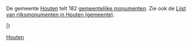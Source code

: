 De gemeente [[Houten]] telt 182 [[gemeentelijk monument|gemeentelijke monumenten]]. Zie ook de [[Lijst van rijksmonumenten in Houten (gemeente)]].

{{Tabelkop gemeentelijke monumenten|prov-iso=nl-ge|gemeente=[[Houten]]|plaats_kop=Plaats}}
{{Tabelrij gemeentelijk monument
| object = Burgemeester Wallerweg
| bouwjaar = 
| architect = 
| adres = [[Burgemeester Wallerweg]] 7
| postcode = 
| plaats = [[Houten]]
| lat = 
| lon = 
| gemcode = 0321
| objnr = wikinr_1
| kadaster = 
| aangewezen = 
| oorspr_fun = [[Bestand:Factory icon.svg|12px]] Wagenmakerij
| image = Burgemeester Wallerweg-7 Houten Nederland.JPG
}}
{{Tabelrij gemeentelijk monument
| object = De Poort
| bouwjaar = 
| architect = 
| adres = [[De Poort (Houten)|De Poort]] 36
| postcode = 
| plaats = [[Houten]]
| lat = 
| lon = 
| gemcode = 0321
| objnr = wikinr_2
| kadaster = 
| aangewezen = 
| oorspr_fun = [[Bestand:Gfi-set01-hostel.svg|12px]]Woonhuis
| image = De-Poort-36 Houten Nederland.JPG
}}
{{Tabelrij gemeentelijk monument
| object = De Poort
| bouwjaar = 
| architect = 
| adres = [[De Poort (Houten)|De Poort]] 40
| postcode = 
| plaats = [[Houten]]
| lat = 
| lon = 
| gemcode = 0321
| objnr = wikinr_3
| kadaster = 
| aangewezen = 
| oorspr_fun = [[Bestand:Gfi-set01-hostel.svg|12px]]Koetshuis van de Grund
| image = De-Poort-38 Houten Nederland.JPG
}}
{{Tabelrij gemeentelijk monument
| object = De Grund
| bouwjaar = [[1877]]
| architect = 
| adres = [[De Poort (Houten)|De Poort]] 42
| postcode = 
| plaats = [[Houten]]
| lat = 
| lon = 
| gemcode = 0321
| objnr = wikinr_4
| kadaster = 
| aangewezen = 
| oorspr_fun = [[Bestand:Gfi-set01-hostel.svg|12px]] Woonhuis - Gemeentehuis
| image = De-Poort-40 Houten Nederland.JPG
}}
{{Tabelrij gemeentelijk monument
| object = Herenweg
| bouwjaar = 
| architect = 
| adres = [[Herenweg (Houten)|Herenweg]] 12
| postcode = 
| plaats = [[Houten]]
| lat = 
| lon = 
| gemcode = 0321
| objnr = wikinr_5
| kadaster = 
| aangewezen = 
| oorspr_fun = [[Bestand:Gfi-set01-hostel.svg|12px]] Woonhuis
| image = Herenweg-12 Houten Nederland.JPG
}}
{{Tabelrij gemeentelijk monument
| object = Herenweg
| bouwjaar = [[1882]]
| architect = 
| adres = [[Herenweg (Houten)|Herenweg]] 21
| postcode = 
| plaats = [[Houten]]
| lat = 
| lon = 
| gemcode = 0321
| objnr = wikinr_6
| kadaster = 
| aangewezen = 
| oorspr_fun = [[Bestand:Gfi-set01-hostel.svg|12px]] Woonhuis
| image = Herenweg-21 Houten Nederland.JPG
}}
{{Tabelrij gemeentelijk monument
| object = Houtensewetering
| bouwjaar = 
| architect = 
| adres = [[Houtensewetering]] 15
| postcode = 
| plaats = [[Houten]]
| lat = 
| lon = 
| gemcode = 0321
| objnr = wikinr_7
| kadaster = 
| aangewezen = 
| oorspr_fun = [[Bestand:Hooiberg.svg|12px]] Boerderij
| image = Houtensewetering-15 Houten Nederland.JPG
}}
{{Tabelrij gemeentelijk monument
| object = Houtensewetering
| bouwjaar = [[1928]]
| architect = 
| adres = [[Houtensewetering]] 19
| postcode = 
| plaats = [[Houten]]
| lat = 
| lon = 
| gemcode = 0321
| objnr = wikinr_8
| kadaster = 
| aangewezen = 
| oorspr_fun = [[Bestand:Hooiberg.svg|12px]] Boerderij
| image = Houtensewetering-19 Houten Nederland.JPG
}}
{{Tabelrij gemeentelijk monument
| object = Houtensewetering
| bouwjaar = 
| architect = 
| adres = [[Houtensewetering]] 23
| postcode = 
| plaats = [[Houten]]
| lat = 
| lon = 
| gemcode = 0321
| objnr = wikinr_9
| kadaster = 
| aangewezen = 
| oorspr_fun = [[Bestand:Hooiberg.svg|12px]] Boerderij
| image = Houtensewetering-23 Houten Nederland.JPG
}}
{{Tabelrij gemeentelijk monument
| object = Houtensewetering
| bouwjaar = 
| architect = 
| adres = [[Houtensewetering]] 25
| postcode = 
| plaats = [[Houten]]
| lat = 
| lon = 
| gemcode = 0321
| objnr = wikinr_10
| kadaster = 
| aangewezen = 
| oorspr_fun = [[Bestand:Hooiberg.svg|12px]] Boerderij
| image = Houtensewetering-25 Houten Nederland.JPG
}}
{{Tabelrij gemeentelijk monument
| object = Willems Hoeve
| bouwjaar = [[1900]]
| architect = 
| adres = [[Houtensewetering]] 29
| postcode = 
| plaats = [[Houten]]
| lat = 
| lon = 
| gemcode = 0321
| objnr = wikinr_11
| kadaster = 
| aangewezen = 
| oorspr_fun = [[Bestand:Hooiberg.svg|12px]] Boerderij
| image = Houtensewetering-29 Houten Nederland.JPG
}}
{{Tabelrij gemeentelijk monument
| object = Houtensewetering
| bouwjaar = 
| architect = 
| adres = [[Houtensewetering]] 35
| postcode = 
| plaats = [[Houten]]
| lat = 
| lon = 
| gemcode = 0321
| objnr = wikinr_12
| kadaster = 
| aangewezen = 
| oorspr_fun = [[Bestand:Hooiberg.svg|12px]] Boerderij
| image = Houtensewetering-35 Houten Nederland.jpg
}}
{{Tabelrij gemeentelijk monument
| object = Houtensewetering
| bouwjaar = 
| architect = 
| adres = [[Houtensewetering]] 37
| postcode = 
| plaats = [[Houten]]
| lat = 
| lon = 
| gemcode = 0321
| objnr = wikinr_13
| kadaster = 
| aangewezen = 
| oorspr_fun = [[Bestand:Hooiberg.svg|12px]] Boerderij
| image = Houtensewetering-37 Houten Nederland.JPG
}}
{{Tabelrij gemeentelijk monument
| object = Houtensewetering
| bouwjaar = 
| architect = 
| adres = [[Houtensewetering]] 39
| postcode = 
| plaats = [[Houten]]
| lat = 
| lon = 
| gemcode = 0321
| objnr = wikinr_14
| kadaster = 
| aangewezen = 
| oorspr_fun = [[Bestand:Hooiberg.svg|12px]] Boerderij
| image = Houtensewetering-39 Houten Nederland.JPG
}}
{{Tabelrij gemeentelijk monument
| object = Zelden Rust
| bouwjaar = 
| architect = 
| adres = [[Houtensewetering]] 41
| postcode = 
| plaats = [[Houten]]
| lat = 
| lon = 
| gemcode = 0321
| objnr = wikinr_15
| kadaster = 
| aangewezen = 
| oorspr_fun = [[Bestand:Hooiberg.svg|12px]] Boerderij
| image = Houtensewetering-41 Zelden-Rust-Houten Nederland.JPG
}}
{{Tabelrij gemeentelijk monument
| object = Houtensewetering
| bouwjaar = 
| architect = 
| adres = [[Houtensewetering]] 43
| postcode = 
| plaats = [[Houten]]
| lat = 
| lon = 
| gemcode = 0321
| objnr = wikinr_16
| kadaster = 
| aangewezen = 
| oorspr_fun = [[Bestand:Hooiberg.svg|12px]] Boerderij
| image = Houtensewetering-43 Houten Nederland.JPG
}}
{{Tabelrij gemeentelijk monument
| object = Arbeid Adelt
| bouwjaar = 
| architect = 
| adres = [[Houtensewetering]] 45
| postcode = 
| plaats = [[Houten]]
| lat = 
| lon = 
| gemcode = 0321
| objnr = wikinr_17
| kadaster = 
| aangewezen = 
| oorspr_fun = [[Bestand:Hooiberg.svg|12px]] Boerderij
| image = Houtensewetering-45-Arbeid-Adelt Houten Nederland.JPG
}}
{{Tabelrij gemeentelijk monument
| object = Koningin Julianastraat
| bouwjaar = 
| architect = 
| adres = [[Koningin Julianastraat (Houten)|Koningin Julianastraat]] 2
| postcode = 
| plaats = [[Houten]]
| lat = 
| lon = 
| gemcode = 0321
| objnr = wikinr_18
| kadaster = 
| aangewezen = 
| oorspr_fun = [[Bestand:Gfi-set01-hostel.svg|12px]] Woonhuis
| image = Koningin-Julianastraat Houten Nederland.JPG
}}
{{Tabelrij gemeentelijk monument
| object = Loerikseweg
| bouwjaar = 
| architect = 
| adres = [[Loerikseweg]] 19 en 21
| postcode = 
| plaats = [[Houten]]
| lat = 
| lon = 
| gemcode = 0321
| objnr = wikinr_19
| kadaster = 
| aangewezen = 
| oorspr_fun = [[Bestand:Gfi-set01-hostel.svg|12px]] Woonhuizen
| image = Loerikseweg-19-21 Houten Nederland.JPG
}}
{{Tabelrij gemeentelijk monument
| object = Loerikseweg
| bouwjaar = 
| architect = 
| adres = [[Loerikseweg]] 23
| postcode = 
| plaats = [[Houten]]
| lat = 
| lon = 
| gemcode = 0321
| objnr = wikinr_20
| kadaster = 
| aangewezen = 
| oorspr_fun = [[Bestand:Gfi-set01-hostel.svg|12px]] Woonhuis
| image = Loerikseweg-23 Houten Nederland.JPG
}}
{{Tabelrij gemeentelijk monument
| object = Lupine-oord
| bouwjaar = 
| architect = 
| adres = [[Lupine-oord]] 52
| postcode = 
| plaats = [[Houten]]
| lat = 
| lon = 
| gemcode = 0321
| objnr = wikinr_21
| kadaster = 
| aangewezen = 
| oorspr_fun = [[Bestand:Gfi-set01-hostel.svg|12px]] Woonhuis
| image = Lupine-oord-52 Houten Nederland-01.JPG
}}
{{Tabelrij gemeentelijk monument
| object = Oud Wulfseweg
| bouwjaar = 
| architect = 
| adres = [[Oud Wulfseweg]] 4
| postcode = 
| plaats = [[Houten]]
| lat = 
| lon = 
| gemcode = 0321
| objnr = wikinr_22
| kadaster = 
| aangewezen = 
| oorspr_fun = [[Bestand:Japanese Map symbol (Hospital).svg|12px]] Rusthuis
| image = Oud-Wulfseweg-4 Houten Nederland.JPG
}}
{{Tabelrij gemeentelijk monument
| object = Oud Wulfseweg
| bouwjaar = 
| architect = 
| adres = [[Oud Wulfseweg]] 19
| postcode = 
| plaats = [[Houten]]
| lat = 
| lon = 
| gemcode = 0321
| objnr = wikinr_23
| kadaster = 
| aangewezen = 
| oorspr_fun = [[Bestand:Hooiberg.svg|12px]] Boerderij
| image = Oud-Wulfseweg-19 Houten Nederland.JPG
}}
{{Tabelrij gemeentelijk monument
| object = Oud Wulfseweg
| bouwjaar = 
| architect = 
| adres = [[Oud Wulfseweg]] 20
| postcode = 
| plaats = [[Houten]]
| lat = 
| lon = 
| gemcode = 0321
| objnr = wikinr_24
| kadaster = 
| aangewezen = 
| oorspr_fun = [[Bestand:Hooiberg.svg|12px]] Boerderij
| image = Oud- Wulfseweg-20 Houten Nederland.JPG
}}
{{Tabelrij gemeentelijk monument
| object = Oud Wulfseweg
| bouwjaar = 
| architect = 
| adres = [[Oud Wulfseweg]] 22
| postcode = 
| plaats = [[Houten]]
| lat = 
| lon = 
| gemcode = 0321
| objnr = wikinr_25
| kadaster = 
| aangewezen = 
| oorspr_fun = [[Bestand:Hooiberg.svg|12px]] Boerderij
| image = Oud- Wulfseweg-22 Houten Nederland.JPG
}}
{{Tabelrij gemeentelijk monument
| object = Plein
| bouwjaar = 
| architect = 
| adres = [[Plein (Houten)|Plein]] 3
| postcode = 
| plaats = [[Houten]]
| lat = 
| lon = 
| gemcode = 0321
| objnr = wikinr_26
| kadaster = 
| aangewezen = 
| oorspr_fun = [[Bestand:Gfi-set01-hostel.svg|12px]] Woonhuis
| image = Plein-3 Houten Nederland.JPG
}}
{{Tabelrij gemeentelijk monument
| object = Plein
| bouwjaar = 
| architect = 
| adres = [[Plein (Houten)|Plein]] 9
| postcode = 
| plaats = [[Houten]]
| lat = 
| lon = 
| gemcode = 0321
| objnr = wikinr_27
| kadaster = 
| aangewezen = 
| oorspr_fun = [[Bestand:Education - Grad Hat.svg|12px]] Gereformeerde school
| image = Kruitvat Plein-9 Houten Nederland.JPG
}}
{{Tabelrij gemeentelijk monument
| object = Prins Bernhardweg
| bouwjaar = 
| architect = 
| adres = [[Prins Bernhardweg (Houten)|Prins Bernhardweg]] 9
| postcode = 
| plaats = [[Houten]]
| lat = 
| lon = 
| gemcode = 0321
| objnr = wikinr_28
| kadaster = 
| aangewezen = 
| oorspr_fun = [[Bestand:Gfi-set01-hostel.svg|12px]] Woonhuizen
| image = Prins-Bernhardweg-9 Houten Nederland.JPG
}}
{{Tabelrij gemeentelijk monument
| object = Prins Bernhardweg
| bouwjaar = 
| architect = 
| adres = [[Prins Bernhardweg (Houten)|Prins Bernhardweg]] 11-13-15 en 17
| postcode = 
| plaats = [[Houten]]
| lat = 
| lon = 
| gemcode = 0321
| objnr = wikinr_29
| kadaster = 
| aangewezen = 
| oorspr_fun = [[Bestand:Gfi-set01-hostel.svg|12px]] Woonhuizen
| image = Prins-Bernhardweg Houten Nederland.JPG
}}
{{Tabelrij gemeentelijk monument
| object = Smalspoor (vroeger de [[Beusichemseweg]])
| bouwjaar = 
| architect = 
| adres = [[Staatsspoor (Houten)|Smalspoor]] 5
| postcode = 
| plaats = [[Houten]]
| lat = 
| lon = 
| gemcode = 0321
| objnr = wikinr_30
| kadaster = 
| aangewezen = 
| oorspr_fun = [[Bestand:Hooiberg.svg|12px]] Boerderij
| image = Smalspoor-5 Houten Nederland.JPG
}}
{{Tabelrij gemeentelijk monument
| object = [[Het Oude Station (Houten)|Oude Station]]
| bouwjaar = [[1868]]
| architect = [[Gerrit van Diesen]]
| adres = [[Stationserf]] 95-97 en 99
| postcode = 
| plaats = [[Houten]]
| lat = 
| lon = 
| gemcode = 0321
| objnr = wikinr_31
| kadaster = 
| aangewezen = 
| oorspr_fun = [[Bestand:Sinnbild LKW.svg|12px]] Transport
| image = Oude-Station Houten.JPG
}}
{{Tabelrij gemeentelijk monument
| object = Vlierweg
| bouwjaar = 
| architect = 
| adres = [[Vlierweg]] 3
| postcode = 
| plaats = [[Houten]]
| lat = 
| lon = 
| gemcode = 0321
| objnr = wikinr_32
| kadaster = 
| aangewezen = 
| oorspr_fun = [[Bestand:Hooiberg.svg|12px]] Boerderij
| image = Vlierweg-3 Houten Nederland.JPG
}}
{{Tabelrij gemeentelijk monument
| object = Vlierweg
| bouwjaar = 
| architect = 
| adres = [[Vlierweg]] 4
| postcode = 
| plaats = [[Houten]]
| lat = 
| lon = 
| gemcode = 0321
| objnr = wikinr_33
| kadaster = 
| aangewezen = 
| oorspr_fun = [[Bestand:Gfi-set01-hostel.svg|12px]] Woonhuis
| image = Vlierweg-4 Houten Nederland.JPG
}}
{{Tabelrij gemeentelijk monument
| object = Vlierweg (Eben Haezer)
| bouwjaar = 
| architect = 
| adres = [[Vlierweg]] 91
| postcode = 
| plaats = [[Houten]]
| lat = 
| lon = 
| gemcode = 0321
| objnr = wikinr_34
| kadaster = 
| aangewezen = 
| oorspr_fun = [[Bestand:Hooiberg.svg|12px]] Boerderij
| image = Vlierweg-91_Eben-Haezer_Houten_Nederland-01.JPG
}}
{{Tabelrij gemeentelijk monument
| object = Wickenburghseweg
| bouwjaar = 
| architect = 
| adres = [[Wickenburghseweg]] 23
| postcode = 
| plaats = [[Houten]]
| lat = 
| lon = 
| gemcode = 0321
| objnr = wikinr_35
| kadaster = 
| aangewezen = 
| oorspr_fun = [[Bestand:Hooiberg.svg|12px]] Boerderij
| image = Wickenburghseweg-23_'t-Goy_Nederland.JPG
}}
{{Tabelrij gemeentelijk monument
| object = Wickenburghseweg
| bouwjaar = 
| architect = 
| adres = [[Wickenburghseweg]] 35
| postcode = 
| plaats = [[Houten]]
| lat = 
| lon = 
| gemcode = 0321
| objnr = wikinr_36
| kadaster = 
| aangewezen = 
| oorspr_fun = [[Bestand:Gfi-set01-hostel.svg|12px]] Woonhuis
| image = Wickenburghseweg-35_'t-Goy_Nederland.JPG
}}
|}

{{Appendix|2=
* [https://www.houten.nl/over-gemeente-houten/monumenten-archeologie-en-kunst/monumenten/ Gemeente Houten - ''Monumenten'']
}}
{{commonscat|gemeentelijke monumenten in Houten}}

[[Categorie:Gemeentelijk monument in Houten| ]]
[[Categorie:Lijsten van gemeentelijke monumenten|Houten]]

